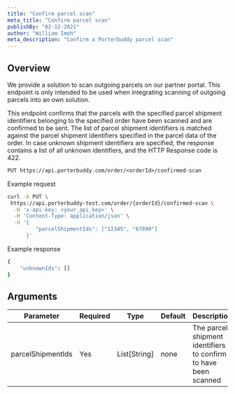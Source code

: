 ```yaml
---
title: "Confirm parcel scan"
meta_title: "Confirm parcel scan"
publishBy: "02-12-2021"
author: "William Imoh"
meta_description: "Confirm a Porterbuddy parcel scan"
---
```


## Overview

We provide a solution to scan outgoing parcels on our partner portal. This endpoint is only intended to be used when integrating scanning of outgoing parcels into an own solution.

This endpoint confirms that the parcels with the specified parcel shipment identifiers belonging to the specified order have been scanned and are confirmed to be sent. The list of parcel shipment identifiers is matched against the parcel shipment identifiers specified in the parcel data of the order. In case unknown shipment identifiers are specified, the response contains a list of all unknown identifiers, and the HTTP Response code is 422.

```txt
PUT https://api.porterbuddy.com/order/<orderId>/confirmed-scan
```

Example request

```bash
curl -X PUT \
 https://api.porterbuddy-test.com/order/{orderId}/confirmed-scan \
  -H 'x-api-key: <your_api_key>' \
  -H 'Content-Type: application/json' \
  -d '{
         "parcelShipmentIds": ["12345", "67890"]
      }'
```

Example response

```bash
{
    "unknownIds": []
}
```

## Arguments

| Parameter         | Required | Type         | Default | Description                                                     |
|-------------------|----------|--------------|---------|-----------------------------------------------------------------|
| parcelShipmentIds | Yes      | List[String] | none    | The parcel shipment identifiers to confirm to have been scanned |


